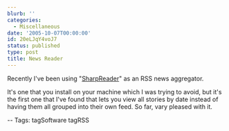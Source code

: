 ```yaml
---
blurb: ''
categories:
  - Miscellaneous
date: '2005-10-07T00:00:00'
id: 20eLJqY4voJ7
status: published
type: post
title: News Reader
---
```


Recently I've been using "[SharpReader][sharp]" as an RSS news aggregator.  

It's one that you install on your machine which I was trying to avoid, but it's the first one that I've found that lets you view all stories by date instead of having them all grouped into their own feed. So far, vary pleased with it.  

-- Tags: tagSoftware tagRSS

[sharp]: http://www.sharpreader.net/
